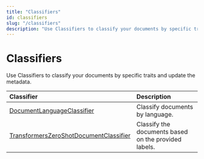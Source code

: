 ```yaml
---
title: "Classifiers"
id: classifiers
slug: "/classifiers"
description: "Use Classifiers to classify your documents by specific traits and update the metadata."
---
```


# Classifiers

Use Classifiers to classify your documents by specific traits and update the metadata.

| Classifier                                                                           | Description                                           |
| :----------------------------------------------------------------------------------- | :---------------------------------------------------- |
| [DocumentLanguageClassifier](classifiers/documentlanguageclassifier.mdx)                       | Classify documents by language.                       |
| [TransformersZeroShotDocumentClassifier](classifiers/transformerszeroshotdocumentclassifier.mdx) | Classify the documents based on the provided labels. |
